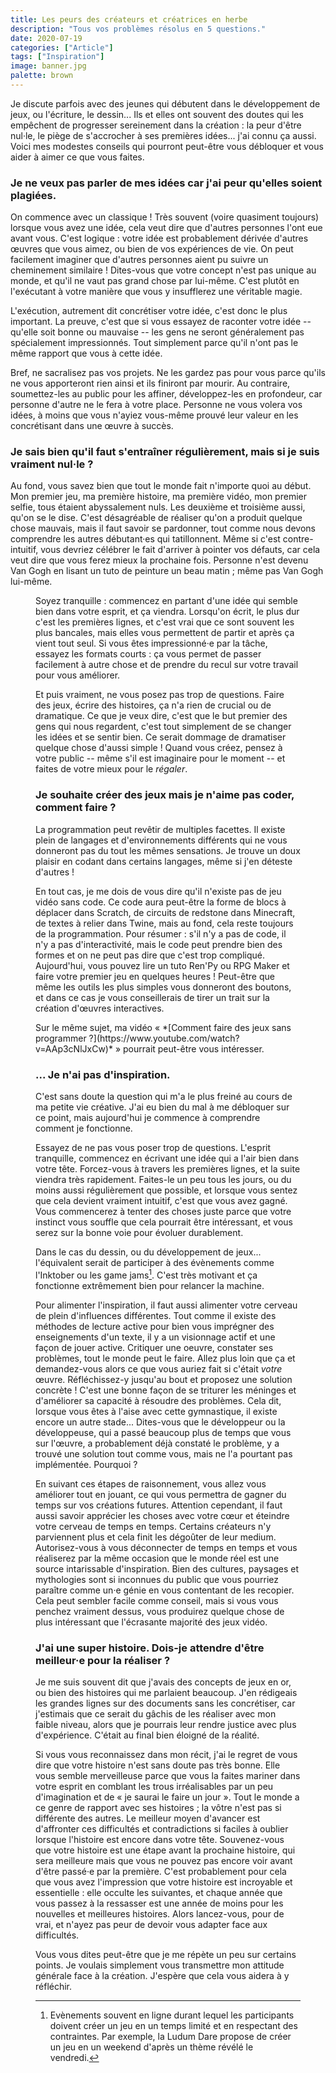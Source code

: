 ```yaml
---
title: Les peurs des créateurs et créatrices en herbe
description: "Tous vos problèmes résolus en 5 questions."
date: 2020-07-19
categories: ["Article"]
tags: ["Inspiration"]
image: banner.jpg
palette: brown
---
```


Je discute parfois avec des jeunes qui débutent dans le développement de jeux, ou l'écriture, le dessin... Ils et elles ont souvent des doutes qui les empêchent de progresser sereinement dans la création : la peur d'être nul·le, le piège de s'accrocher à ses premières idées... j'ai connu ça aussi. Voici mes modestes conseils qui pourront peut-être vous débloquer et vous aider à aimer ce que vous faites.

### Je ne veux pas parler de mes idées car j'ai peur qu'elles soient plagiées.

On commence avec un classique ! Très souvent (voire quasiment toujours) lorsque vous avez une idée, cela veut dire que d'autres personnes l'ont eue avant vous. C'est logique : votre idée est probablement dérivée d'autres œuvres que vous aimez, ou bien de vos expériences de vie. On peut facilement imaginer que d'autres personnes aient pu suivre un cheminement similaire ! Dites-vous que votre concept n'est pas unique au monde, et qu'il ne vaut pas grand chose par lui-même. C'est plutôt en l'exécutant à votre manière que vous y insufflerez une véritable magie.

L'exécution, autrement dit concrétiser votre idée, c'est donc le plus important. La preuve, c'est que si vous essayez de raconter votre idée -- qu'elle soit bonne ou mauvaise -- les gens ne seront généralement pas spécialement impressionnés. Tout simplement parce qu'il n'ont pas le même rapport que vous à cette idée.

Bref, ne sacralisez pas vos projets. Ne les gardez pas pour vous parce qu'ils ne vous apporteront rien ainsi et ils finiront par mourir. Au contraire, soumettez-les au public pour les affiner, développez-les en profondeur, car personne d'autre ne le fera à votre place. Personne ne vous volera vos idées, à moins que vous n'ayiez vous-même prouvé leur valeur en les concrétisant dans une œuvre à succès.

### Je sais bien qu'il faut s'entraîner régulièrement, mais si je suis vraiment nul·le ?

Au fond, vous savez bien que tout le monde fait n'importe quoi au début. Mon premier jeu, ma première histoire, ma première vidéo, mon premier selfie, tous étaient abyssalement nuls. Les deuxième et troisième aussi, qu'on se le dise. C'est désagréable de réaliser qu'on a produit quelque chose mauvais, mais il faut savoir se pardonner, tout comme nous devons comprendre les autres débutant·es qui tatillonnent. Même si c'est contre-intuitif, vous devriez célébrer le fait d'arriver à pointer vos défauts, car cela veut dire que vous ferez mieux la prochaine fois. Personne n'est devenu Van Gogh en lisant un tuto de peinture un beau matin ; même pas Van Gogh lui-même.

<Figure
	src="van-gogh.jpg"
	caption="Cet homme a baigné dans le monde de l'art et a étudié un tas de techniques au cours de nombreuses années avant de devenir le peintre que l'on connaît."
/>

Soyez tranquille : commencez en partant d'une idée qui semble bien dans votre esprit, et ça viendra. Lorsqu'on écrit, le plus dur c'est les premières lignes, et c'est vrai que ce sont souvent les plus bancales, mais elles vous permettent de partir et après ça vient tout seul. Si vous êtes impressionné·e par la tâche, essayez les formats courts : ça vous permet de passer facilement à autre chose et de prendre du recul sur votre travail pour vous améliorer.

Et puis vraiment, ne vous posez pas trop de questions. Faire des jeux, écrire des histoires, ça n'a rien de crucial ou de dramatique. Ce que je veux dire, c'est que le but premier des gens qui nous regardent, c'est tout simplement de se changer les idées et se sentir bien. Ce serait dommage de dramatiser quelque chose d'aussi simple ! Quand vous créez, pensez à votre public -- même s'il est imaginaire pour le moment -- et faites de votre mieux pour le _régaler_.

### Je souhaite créer des jeux mais je n'aime pas coder, comment faire ?

La programmation peut revêtir de multiples facettes. Il existe plein de langages et d'environnements différents qui ne vous donneront pas du tout les mêmes sensations. Je trouve un doux plaisir en codant dans certains langages, même si j'en déteste d'autres !

En tout cas, je me dois de vous dire qu'il n'existe pas de jeu vidéo sans code. Ce code aura peut-être la forme de blocs à déplacer dans Scratch, de circuits de redstone dans Minecraft, de textes à relier dans Twine, mais au fond, cela reste toujours de la programmation. Pour résumer : s'il n'y a pas de code, il n'y a pas d'interactivité, mais le code peut prendre bien des formes et on ne peut pas dire que c'est trop compliqué. Aujourd'hui, vous pouvez lire un tuto Ren'Py ou RPG Maker et faire votre premier jeu en quelques heures ! Peut-être que même les outils les plus simples vous donneront des boutons, et dans ce cas je vous conseillerais de tirer un trait sur la création d'œuvres interactives.

<Note>
	Sur le même sujet, ma vidéo « *[Comment faire des jeux sans
	programmer ?](https://www.youtube.com/watch?v=AAp3cNlJxCw)* » pourrait peut-être vous intéresser.
</Note>

### ... Je n'ai pas d'inspiration.

C'est sans doute la question qui m'a le plus freiné au cours de ma petite vie créative. J'ai eu bien du mal à me débloquer sur ce point, mais aujourd'hui je commence à comprendre comment je fonctionne.

Essayez de ne pas vous poser trop de questions. L'esprit tranquille, commencez en écrivant une idée qui a l'air bien dans votre tête. Forcez-vous à travers les premières lignes, et la suite viendra très rapidement. Faites-le un peu tous les jours, ou du moins aussi régulièrement que possible, et lorsque vous sentez que cela devient vraiment intuitif, c'est que vous avez gagné. Vous commencerez à tenter des choses juste parce que votre instinct vous souffle que cela pourrait être intéressant, et vous serez sur la bonne voie pour évoluer durablement.

Dans le cas du dessin, ou du développement de jeux... l'équivalent serait de participer à des évènements comme l'Inktober ou les game jams[^jam]. C'est très motivant et ça fonctionne extrêmement bien pour relancer la machine.

[^jam]: Evènements souvent en ligne durant lequel les participants doivent créer un jeu en un temps limité et en respectant des contraintes. Par exemple, la Ludum Dare propose de créer un jeu en un weekend d'après un thème révélé le vendredi.

Pour alimenter l'inspiration, il faut aussi alimenter votre cerveau de plein d'influences différentes. Tout comme il existe des méthodes de lecture active pour bien vous imprégner des enseignements d'un texte, il y a un visionnage actif et une façon de jouer active. Critiquer une oeuvre, constater ses problèmes, tout le monde peut le faire. Allez plus loin que ça et demandez-vous alors ce que vous auriez fait si c'était _votre_ œuvre. Réfléchissez-y jusqu'au bout et proposez une solution concrète ! C'est une bonne façon de se triturer les méninges et d'améliorer sa capacité à résoudre des problèmes. Cela dit, lorsque vous êtes à l'aise avec cette gymnastique, il existe encore un autre stade... Dites-vous que le développeur ou la développeuse, qui a passé beaucoup plus de temps que vous sur l'œuvre, a probablement déjà constaté le problème, y a trouvé une solution tout comme vous, mais ne l'a pourtant pas implémentée. Pourquoi ?

En suivant ces étapes de raisonnement, vous allez vous améliorer tout en jouant, ce qui vous permettra de gagner du temps sur vos créations futures. Attention cependant, il faut aussi savoir apprécier les choses avec votre cœur et éteindre votre cerveau de temps en temps. Certains créateurs n'y parviennent plus et cela finit les dégoûter de leur medium. Autorisez-vous à vous déconnecter de temps en temps et vous réaliserez par la même occasion que le monde réel est une source intarissable d'inspiration. Bien des cultures, paysages et mythologies sont si inconnues du public que vous pourriez paraître comme un·e génie en vous contentant de les recopier. Cela peut sembler facile comme conseil, mais si vous vous penchez vraiment dessus, vous produirez quelque chose de plus intéressant que l'écrasante majorité des jeux vidéo.

### J'ai une super histoire. Dois-je attendre d'être meilleur·e pour la réaliser ?

Je me suis souvent dit que j'avais des concepts de jeux en or, ou bien des histoires qui me parlaient beaucoup. J'en rédigeais les grandes lignes sur des documents sans les concrétiser, car j'estimais que ce serait du gâchis de les réaliser avec mon faible niveau, alors que je pourrais leur rendre justice avec plus d'expérience. C'était au final bien éloigné de la réalité.

Si vous vous reconnaissez dans mon récit, j'ai le regret de vous dire que votre histoire n'est sans doute pas très bonne. Elle vous semble merveilleuse parce que vous la faites mariner dans votre esprit en comblant les trous irréalisables par un peu d'imagination et de « je saurai le faire un jour ». Tout le monde a ce genre de rapport avec ses histoires ; la vôtre n'est pas si différente des autres. Le meilleur moyen d'avancer est d'affronter ces difficultés et contradictions si faciles à oublier lorsque l'histoire est encore dans votre tête. Souvenez-vous que votre histoire est une étape avant la prochaine histoire, qui sera meilleure mais que vous ne pouvez pas encore voir avant d'être passé·e par la première. C'est probablement pour cela que vous avez l'impression que votre histoire est incroyable et essentielle : elle occulte les suivantes, et chaque année que vous passez à la ressasser est une année de moins pour les nouvelles et meilleures histoires. Alors lancez-vous, pour de vrai, et n'ayez pas peur de devoir vous adapter face aux difficultés.

Vous vous dites peut-être que je me répète un peu sur certains points. Je voulais simplement vous transmettre mon attitude générale face à la création. J'espère que cela vous aidera à y réfléchir.
